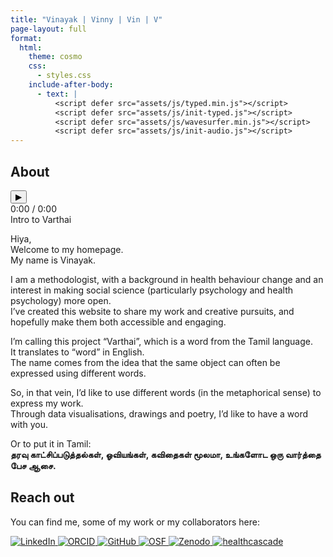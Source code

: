 ```yaml
---
title: "Vinayak | Vinny | Vin | V"
page-layout: full
format:
  html:
    theme: cosmo
    css:
      - styles.css
    include-after-body:
      - text: |
          <script defer src="assets/js/typed.min.js"></script>
          <script defer src="assets/js/init-typed.js"></script>
          <script defer src="assets/js/wavesurfer.min.js"></script>
          <script defer src="assets/js/init-audio.js"></script>
---
```


```{=html}
<!-- ===== Varthai (edge-to-edge black) ===== -->
<section class="page-columns page-full bg-black text-white" aria-labelledby="hero-title">
  <div class="column-page p-0">
    <div class="min-vh-100 w-100 d-flex justify-content-center align-items-center m-0">
      <h1 id="hero-title" class="fw-bold text-center">
        <span id="typed-output" aria-live="polite"></span>
      </h1>
    </div>
  </div>
</section>

<!-- ===== About (edge-to-edge grey with audio intro) ===== -->
<section class="page-columns page-full bg-grey-f5" aria-labelledby="about-title">
  <div class="column-page p-0">
    <div class="container py-5">
      <h2 id="about-title" class="h1 mb-4">About</h2>

      <!-- Accessible fallback player (hidden once WaveSurfer mounts) -->
      <audio id="about-audio" src="assets/audio/intro.m4a" preload="metadata"></audio>

      <div class="row g-4 align-items-center">
        <!-- Waveform + controls -->
        <div class="col-lg-7">
          <div id="waveform" class="rounded-3 shadow-sm" aria-label="Audio waveform"></div>

          <div class="d-flex align-items-center gap-3 mt-3">
            <button id="btnPlay" class="btn btn-dark px-4" type="button" aria-label="Play">▶</button>
            <div id="time" class="text-muted small" aria-live="polite">0:00 / 0:00</div>
            <div class="ms-auto small text-muted">Intro to Varthai</div>
          </div>
        </div>


        <!-- Transcript -->
        <div class="col-lg-5">
          <div id="transcript" class="transcript mt-4">
            <p data-start="0.00" data-end="8.00">
              Hiya,<br>
              Welcome to my homepage.<br>
              My name is Vinayak.
            </p>

            <p data-start="8.00" data-end="33.00">
              I am a methodologist, with a background in health behaviour change and an interest in making social science (particularly psychology and health psychology) more open.<br>
              I’ve created this website to share my work and creative pursuits, and hopefully make them both accessible and engaging.
            </p>

            <p data-start="33.00" data-end="54.00">
              I’m calling this project “Varthai”, which is a word from the Tamil language.<br>
              It translates to “word” in English.<br>
              The name comes from the idea that the same object can often be expressed using different words.
            </p>

            <p data-start="54.00" data-end="76.00">
              So, in that vein, I’d like to use different words (in the metaphorical sense) to express my work.<br>
              Through data visualisations, drawings and poetry, I’d like to have a word with you.
            </p>

            <p data-start="76.00" data-end="90.00">
              Or to put it in Tamil:<br>
              <strong>தரவு காட்சிப்படுத்தல்கள், ஓவியங்கள், கவிதைகள் மூலமா, உங்களோட ஒரு வார்த்தை பேச ஆசை.</strong>
            </p>
          </div>
        </div>
      </div> <!-- /.row -->
    </div>
  </div>
</section>

<!-- ===== Reach out (edge-to-edge white) ===== -->
<section class="page-columns page-full bg-white">
  <div class="column-page p-0">
    <div class="container py-5">
      <h2 class="h1 mb-4">Reach out</h2>
      <p class="text-muted mb-4">You can find me, some of my work or my collaborators here:</p>
      <div class="social-logos">
        <a href="https://www.linkedin.com/in/vinayak-anand-kumar-de" target="_blank" rel="noopener">
          <img src="assets/img/icons/linkedin.svg" alt="LinkedIn">
        </a>
        <a href="https://orcid.org/0000-0002-2972-5887" target="_blank" rel="noopener">
          <img src="assets/img/icons/orcid.svg" alt="ORCID">
        </a>
        <a href="https://github.com/Vinayak-NZ" target="_blank" rel="noopener">
          <img src="assets/img/icons/github.svg" alt="GitHub">
        </a>
        <a href="https://osf.io/rg8s4/" target="_blank" rel="noopener">
          <img src="assets/img/icons/osf.svg" alt="OSF">
        </a>
        <a href="https://zenodo.org/search?q=metadata.creators.person_or_org.name%3A%22Vinayak-NZ%22&l=list&p=1&s=10&sort=bestmatch" target="_blank" rel="noopener">
          <img src="assets/img/icons/zenodo.svg" alt="Zenodo">
        </a>  
        <a href="https://healthcascade.eu/about-us/" target="_blank" rel="noopener">
          <img src="assets/img/icons/hc.svg" alt="healthcascade">
        </a>
      </div>
    </div>
  </div>
</section>  
  
```
